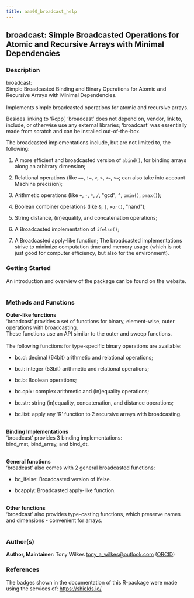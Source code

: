 ```yaml
---
title: aaa00_broadcast_help
---
```


## broadcast: Simple Broadcasted Operations for Atomic and Recursive Arrays with Minimal Dependencies {.unnumbered}


### Description

broadcast: <br />
Simple Broadcasted Binding and Binary Operations for Atomic and Recursive Arrays with Minimal Dependencies. <br /> <br />
Implements simple broadcasted operations for atomic and recursive arrays.

Besides linking to 'Rcpp', 'broadcast' does not depend on, vendor, link to, include, or otherwise use any external libraries;
'broadcast' was essentially made from scratch and can be installed out-of-the-box.

The broadcasted implementations include, but are not limited to, the following:


<ol>
<li> A more efficient and broadcasted version of <code>abind()</code>, for binding arrays along an arbitrary dimension;

</li>
<li> Relational operations (like <code>==</code>, <code>!=</code>, <code>&lt;</code>, <code>&gt;</code>, <code>&lt;=</code>, <code>&gt;=</code>; can also take into account Machine precision);

</li>
<li> Arithmetic operations (like <code>+</code>, <code>-</code>, <code>*</code>, <code>/</code>, &quot;gcd&quot;, <code>^</code>, <code>pmin()</code>, <code>pmax()</code>);

</li>
<li> Boolean combiner operations (like <code>&amp;</code>, <code>|</code>, <code>xor()</code>, &quot;nand&quot;);

</li>
<li> String distance, (in)equality, and concatenation operations;

</li>
<li> A Broadcasted implementation of <code>ifelse()</code>;

</li>
<li> A Broadcasted apply-like function;
The broadcasted implementations strive to minimize computation time and memory usage (which is not just good for computer efficiency, but also for the environment).

</li></ol>



### Getting Started

An introduction and overview of the package can be found on the website. <br />
<br />



### Methods and Functions

<b>Outer-like functions</b> <br />
'broadcast' provides a set of functions for binary, element-wise, outer operations
with broadcasting. <br />
These functions use an API similar to the outer and sweep functions. <br />
<br />
The following functions for type-specific binary operations are available:


<ul>
<li> bc.d: decimal (64bit) arithmetic and relational operations;

</li>
<li> bc.i: integer (53bit) arithmetic and relational operations;

</li>
<li> bc.b: Boolean operations;

</li>
<li> bc.cplx: complex arithmetic and (in)equality operations;

</li>
<li> bc.str: string (in)equality, concatenation, and distance operations;

</li>
<li> bc.list: apply any 'R' function to 2 recursive arrays with broadcasting. <br /> <br />

</li></ul>

<b>Binding Implementations</b> <br />
'broadcast' provides 3 binding implementations: <br />
bind_mat, bind_array, and bind_dt. <br />
<br />

<b>General functions</b> <br />
'broadcast' also comes with 2 general broadcasted functions:


<ul>
<li> bc_ifelse: Broadcasted version of ifelse.

</li>
<li> bcapply: Broadcasted apply-like function. <br /> <br />

</li></ul>

<b>Other functions</b> <br />
'broadcast' also provides
type-casting functions,
which preserve names and dimensions - convenient for arrays. <br /> <br />



### Author(s)

<strong>Author, Maintainer</strong>: Tony Wilkes <a href="mailto:tony_a_wilkes@outlook.com">tony_a_wilkes@outlook.com</a> (<a href="https://orcid.org/0000-0001-9498-8379">ORCID</a>)



### References

The badges shown in the documentation of this R-package were made using the services of: <a href="https://shields.io/">https://shields.io/</a>


